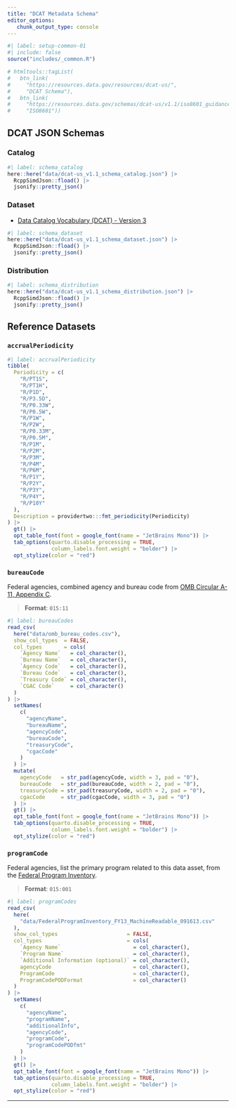 ```yaml
---
title: "DCAT Metadata Schema"
editor_options: 
   chunk_output_type: console
---
```


```r
#| label: setup-common-01
#| include: false
source("includes/_common.R")

# htmltools::tagList(
#   btn_link(
#     "https://resources.data.gov/resources/dcat-us/", 
#     "DCAT Schema"),
#   btn_link(
#     "https://resources.data.gov/schemas/dcat-us/v1.1/iso8601_guidance/#accrualperiodicity", 
#     "ISO8601"))
```


## DCAT JSON Schemas

::: panel-tabset

### Catalog

```r
#| label: schema_catalog
here::here("data/dcat-us_v1.1_schema_catalog.json") |> 
  RcppSimdJson::fload() |> 
  jsonify::pretty_json()
```


### Dataset

   * [Data Catalog Vocabulary (DCAT) - Version 3](https://www.w3.org/TR/vocab-dcat/)


```r
#| label: schema_dataset
here::here("data/dcat-us_v1.1_schema_dataset.json") |> 
  RcppSimdJson::fload() |> 
  jsonify::pretty_json()
```

### Distribution

```r
#| label: schema_distribution
here::here("data/dcat-us_v1.1_schema_distribution.json") |> 
  RcppSimdJson::fload() |> 
  jsonify::pretty_json()
```

:::

## Reference Datasets

::: panel-tabset

### `accrualPeriodicity`

```r
#| label: accrualPeriodicity
tibble(
  Periodicity = c(
    "R/PT1S",
    "R/PT1H",
    "R/P1D",
    "R/P3.5D",
    "R/P0.33W",
    "R/P0.5W",
    "R/P1W",
    "R/P2W",
    "R/P0.33M",
    "R/P0.5M",
    "R/P1M",
    "R/P2M",
    "R/P3M",
    "R/P4M",
    "R/P6M",
    "R/P1Y",
    "R/P2Y",
    "R/P3Y",
    "R/P4Y",
    "R/P10Y"
  ),
  Description = providertwo:::fmt_periodicity(Periodicity)
) |> 
  gt() |> 
  opt_table_font(font = google_font(name = "JetBrains Mono")) |> 
  tab_options(quarto.disable_processing = TRUE,
              column_labels.font.weight = "bolder") |> 
  opt_stylize(color = "red")
```

### `bureauCode`

Federal agencies, combined agency and bureau code from [OMB Circular A-11, Appendix C](https://obamawhitehouse.archives.gov/sites/default/files/omb/assets/a11_current_year/app_c.pdf).

> **Format**: `015:11`

```r
#| label: bureauCodes
read_csv(
  here("data/omb_bureau_codes.csv"),
  show_col_types  = FALSE,
  col_types       = cols(
    `Agency Name`   = col_character(),
    `Bureau Name`   = col_character(),
    `Agency Code`   = col_character(),
    `Bureau Code`   = col_character(),
    `Treasury Code` = col_character(),
    `CGAC Code`     = col_character()
  )
) |>
  setNames(
    c(
      "agencyName",
      "bureauName",
      "agencyCode",
      "bureauCode",
      "treasuryCode",
      "cgacCode"
    )
  ) |>
  mutate(
    agencyCode   = str_pad(agencyCode, width = 3, pad = "0"),
    bureauCode   = str_pad(bureauCode, width = 2, pad = "0"),
    treasuryCode = str_pad(treasuryCode, width = 2, pad = "0"),
    cgacCode     = str_pad(cgacCode, width = 3, pad = "0")
  ) |> 
  gt() |> 
  opt_table_font(font = google_font(name = "JetBrains Mono")) |> 
  tab_options(quarto.disable_processing = TRUE,
              column_labels.font.weight = "bolder") |> 
  opt_stylize(color = "red")
```

### `programCode`

Federal agencies, list the primary program related to this data asset, from the [Federal Program Inventory](https://resources.data.gov/schemas/dcat-us/v1.1/FederalProgramInventory_FY13_MachineReadable_091613.csv).

> **Format**: `015:001`

```r
#| label: programCodes
read_csv(
  here(
    "data/FederalProgramInventory_FY13_MachineReadable_091613.csv"
  ),
  show_col_types                      = FALSE,
  col_types                           = cols(
    `Agency Name`                       = col_character(),
    `Program Name`                      = col_character(),
    `Additional Information (optional)` = col_character(),
    agencyCode                          = col_character(),
    ProgramCode                         = col_character(),
    ProgramCodePODFormat                = col_character()
  )
) |>
  setNames(
    c(
      "agencyName",
      "programName",
      "additionalInfo",
      "agencyCode",
      "programCode",
      "programCodePODfmt"
    )
  ) |> 
  gt() |> 
  opt_table_font(font = google_font(name = "JetBrains Mono")) |> 
  tab_options(quarto.disable_processing = TRUE,
              column_labels.font.weight = "bolder") |> 
  opt_stylize(color = "red")
```


::: 


<hr>
